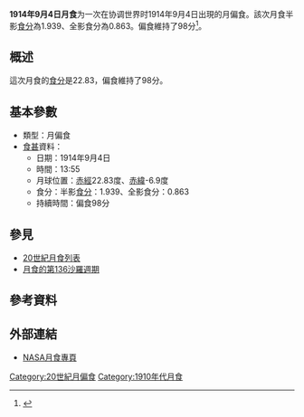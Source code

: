 {{vfd|沒有足夠的可靠資料來源能夠讓這個條目符合[[Wikipedia:關注度|Wikipedia:關注度]]中的標準|date=2022/06/08}}
{{Notability|time=2022-05-09T07:45:36+00:00}}
{{Infobox lunar eclipse
| date        = 1914年9月4日
| time        = 13:55
| nature     = 月偏食
| saros       = 136
| gamma           = 0.530
| magnitude      = 半影食分：1.939<br/>全影食分：0.863
| par_duration   = 98分
| tot_duration    = 
| chart               = Lunar eclipse chart close-1914Sep04.png
}}
'''1914年9月4日月食'''为一次在协调世界时1914年9月4日出現的月偏食。該次月食半影[[食分|食分]]為1.939、全影食分為0.863。偏食維持了98分<ref name="nasa_catalog_list">{{cite web|url=http://eclipse.gsfc.nasa.gov/LEcat/LE1901-2000.html|title=Lunar Eclipses: 1901 to 2000|language=en|publisher=[[NASA|NASA]]|archiveurl=https://web.archive.org/web/20080331031357/http://eclipse.gsfc.nasa.gov/LEcat/LE1901-2000.html|archivedate=2008-03-31|deadurl=yes|accessdate=2018-12-10}}</ref>。

== 概述 ==
這次月食的[[食分|食分]]是22.83，偏食維持了98分。

== 基本參數 ==
{{NoteUTC}}
* 類型：月偏食
*[[食甚|食甚]]資料：
** 日期：1914年9月4日
** 時間：13:55
** 月球位置：[[赤經|赤經]]22.83度、[[赤緯|赤緯]]-6.9度
** 食分：半影[[食分|食分]]：1.939、全影食分：0.863
** 持續時間：偏食98分

== 參見 ==
{{portal box|天文學}}
* [[20世紀月食列表|20世紀月食列表]]
* [[月食的第136沙羅週期|月食的第136沙羅週期]]

== 參考資料 ==
{{reflist}}

== 外部連結 ==
* [http://eclipse.gsfc.nasa.gov/lunar.html NASA月食專頁]{{Wayback|url=http://eclipse.gsfc.nasa.gov/lunar.html |date=20181231235927 }}{{en icon}}
{{Lunar-eclipse-stub}}
{{月食}}

[[Category:20世紀月偏食|Category:20世紀月偏食]]
[[Category:1910年代月食|Category:1910年代月食]]